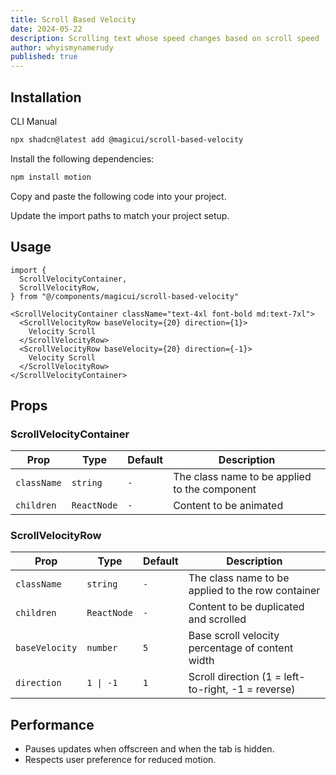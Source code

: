 ```yaml
---
title: Scroll Based Velocity
date: 2024-05-22
description: Scrolling text whose speed changes based on scroll speed
author: whyismynamerudy
published: true
---
```


<ComponentPreview name="scroll-based-velocity-demo" />

<ComponentPreview name="scroll-based-velocity-images-demo" />

## Installation

<Tabs defaultValue="cli">

<TabsList>
  <TabsTrigger value="cli">CLI</TabsTrigger>
  <TabsTrigger value="manual">Manual</TabsTrigger>
</TabsList>
<TabsContent value="cli">

```bash
npx shadcn@latest add @magicui/scroll-based-velocity
```

</TabsContent>

<TabsContent value="manual">

<Steps>

<Step>Install the following dependencies:</Step>

```bash
npm install motion
```

<Step>Copy and paste the following code into your project.</Step>

<ComponentSource name="scroll-based-velocity" />

<Step>Update the import paths to match your project setup.</Step>

</Steps>

</TabsContent>

</Tabs>

## Usage

```tsx showLineNumbers
import {
  ScrollVelocityContainer,
  ScrollVelocityRow,
} from "@/components/magicui/scroll-based-velocity"
```

```tsx showLineNumbers
<ScrollVelocityContainer className="text-4xl font-bold md:text-7xl">
  <ScrollVelocityRow baseVelocity={20} direction={1}>
    Velocity Scroll
  </ScrollVelocityRow>
  <ScrollVelocityRow baseVelocity={20} direction={-1}>
    Velocity Scroll
  </ScrollVelocityRow>
</ScrollVelocityContainer>
```

## Props

### ScrollVelocityContainer

| Prop        | Type        | Default | Description                                   |
| ----------- | ----------- | ------- | --------------------------------------------- |
| `className` | `string`    | `-`     | The class name to be applied to the component |
| `children`  | `ReactNode` | `-`     | Content to be animated                        |

### ScrollVelocityRow

| Prop           | Type        | Default | Description                                        |
| -------------- | ----------- | ------- | -------------------------------------------------- |
| `className`    | `string`    | `-`     | The class name to be applied to the row container  |
| `children`     | `ReactNode` | `-`     | Content to be duplicated and scrolled              |
| `baseVelocity` | `number`    | `5`     | Base scroll velocity percentage of content width   |
| `direction`    | `1 \| -1`   | `1`     | Scroll direction (1 = left-to-right, -1 = reverse) |

## Performance

- Pauses updates when offscreen and when the tab is hidden.
- Respects user preference for reduced motion.
